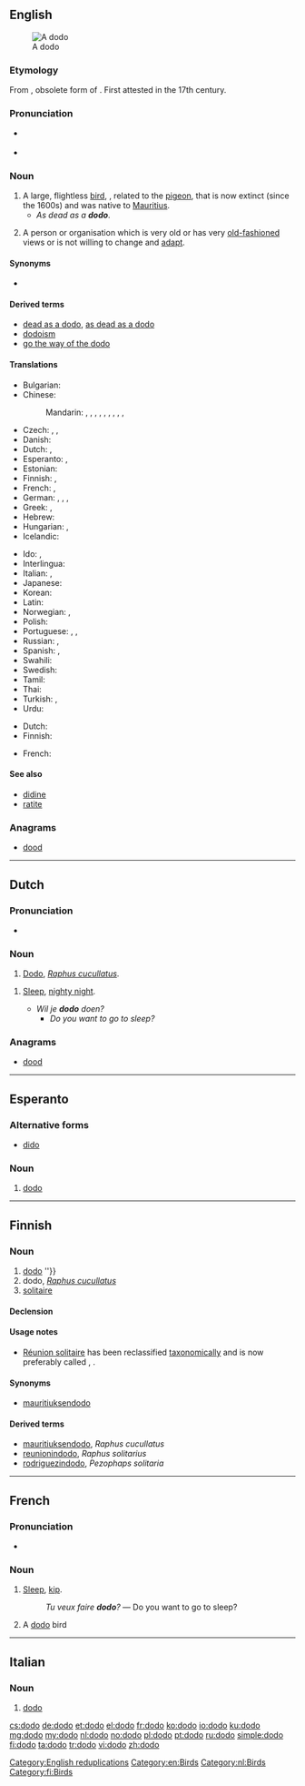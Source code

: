{{also|Dodo|dodô|dodó}}
==English==
{{wikipedia}}
[[Image:ExtinctDodoBird.jpeg|thumb|A dodo]]

===Etymology===
From {{etyl|pt|en}} {{term|doudo|lang=pt}}, obsolete form of {{term|doido|lang=pt||fool, simpleton, silly, stupid}}. First attested in the 17th century.

===Pronunciation===
* {{a|UK}} {{IPA|/ˈdəʊˌdəʊ/}}
* {{a|US}} {{IPA|/ˈdoʊˌdoʊ/}}

===Noun===
{{en-noun|dodoes|dodos}}

# A large, flightless [[bird]], {{taxlink|Raphus cucullatus|species|noshow=1}}, related to the [[pigeon]], that is now extinct (since the 1600s) and was native to [[Mauritius]].
#* ''As dead as a '''dodo'''''.
# {{context|figuratively|lang=en}} A person or organisation which is very old or has very [[old-fashioned]] views or is not willing to change and [[adapt]].

====Synonyms====
* {{sense|bird}} {{taxlink|Didus ineptus|species|noshow=1}}

====Derived terms====
* [[dead as a dodo]], [[as dead as a dodo]]
* [[dodoism]]
* [[go the way of the dodo]]

====Translations====
{{trans-top|Raphus cucullatus}}
* Bulgarian: {{t+|bg|додо|m}}
* Chinese:
*: Mandarin: {{t|cmn|嘟嘟鳥|sc=Hani}}, {{t|cmn|嘟嘟鸟|tr=dūdūniǎo|sc=Hani}}, {{t|cmn|毛里求斯渡渡鳥|sc=Hani}}, {{t|cmn|毛里求斯渡渡鸟|tr=Máolǐqiúsī dùdùniǎo|sc=Hani}}, {{t+|cmn|渡渡鳥|sc=Hani}}, {{t+|cmn|渡渡鸟|tr=dùdùniǎo|sc=Hani}}, {{t|cmn|愚鳩|sc=Hani}}, {{t|cmn|愚鸠|tr=yújiū|sc=Hani}}, {{t|cmn|孤鴿|sc=Hani}}, {{t|cmn|孤鸽|tr=gūgē|sc=Hani}}
* Czech: {{t+|cs|dronte mauricijský|m}}, {{t+|cs|blboun nejapný|m}}, {{t+|cs|dodo|m}}
* Danish: {{t|da|dronte|c}}
* Dutch: {{t+|nl|dodo|m}}, {{t|nl|walghvogel}}
* Esperanto: {{t|eo|dodo}}, {{t|eo|dronto}}
* Estonian: {{t+|et|dront}}
* Finnish: {{t+|fi|drontti}}, {{t+|fi|dodo}}
* French: {{t+|fr|dodo|m}}, {{t+|fr|dronte|m}}
* German: {{t+|de|Dodo|m}}, {{t+|de|Dronte|m}}, {{t|de|Doudo|m}}, {{t|de|Dudu|m}}
* Greek: {{t|el|διδώ|f|tr=dido|sc=Grek}}, {{t|el|δοδώ|f|tr=dodo|sc=Grek}}
* Hebrew: {{t|he|דודו|m|tr=dodo|sc=Hebr}}
* Hungarian: {{t|hu|dodó}}, {{t|hu|dodógalamb}}
* Icelandic: {{t+|is|dúdúfugl|m}}
{{trans-mid}}
* Ido: {{t+|io|dronto}}, {{t|io|dodoo}}
* Interlingua: {{t|ia|dodo}}
* Italian: {{t|it|dodo|m}}, {{t|it|dronte|m}}
* Japanese: {{t|ja|ドードー|tr=dōdō|sc=Jpan}}
* Korean: {{t|ko|도도|tr=dodo|sc=Kore}}
* Latin: {{t|la|raphus cucullatus}}
* Norwegian: {{t+|no|dodo|m}} {{qualifier|Bokmål}}, {{t|no|dronte|m}} {{qualifier|Nynorsk}}
* Polish: {{t+|pl|dodo|m}}
* Portuguese: {{qualifier|Portugal}} {{t+|pt|dodó|m}}, {{qualifier|Brazil}} {{t+|pt|dodô|m}}, {{t|pt|dronte|m}}
* Russian: {{t+|ru|додо|m|tr=dodó|sc=Cyrl}}, {{t+|ru|дронт|m|tr=dront|sc=Cyrl}}
* Spanish: {{t|es|dodo|m}}, {{t|es|dronte|m}}
* Swahili: {{t|sw|doda}}
* Swedish: {{t|sv|dront|c}}
* Tamil: {{t|ta|டோடோ|sc=Taml}}
* Thai: {{t|th|โดโด้|tr=doh-dôh|sc=Thai}}
* Turkish: {{t+|tr|dodo}}, {{t|tr|Mauritius dodosu}}
* Urdu: {{t|ur|ڈو ڈو|tr=dodo|m}}
{{trans-bottom}}

{{trans-top|old-fashioned person or institution}}
* Dutch: {{t+|nl|dodo|m}}
* Finnish: {{t+|fi|fossiili}}
{{trans-mid}}
* French: {{t+|fr|fossile|m}}
{{trans-bottom}}

====See also====
* [[didine]]
* [[ratite]]

===Anagrams===
* [[dood#English|dood]]

[[Category:English reduplications]]
[[Category:en:Birds]]

----

==Dutch==

===Pronunciation===
* {{IPA|/ˈdoːdoː/|lang=nl}}

===Noun===
{{nl-noun|m|-'s|dodootje}}

# [[#English|Dodo]], ''[[Raphus cucullatus]]''.

{{nl-noun|m|-|-}}
# {{context|Flemish|child language|lang=nl}} [[sleep|Sleep]], [[nighty night]].
#* ''Wil je '''dodo''' doen?''
#** ''Do you want to go to sleep?''

===Anagrams===
* [[dood#Dutch|dood]]

[[Category:nl:Birds]]

----

==Esperanto==

===Alternative forms===
* [[dido#Esperanto|dido]]

===Noun===
{{eo-noun}}

# [[dodo#English|dodo]]


----

==Finnish==

===Noun===
{{fi-noun}}

# [[#English|dodo]] {{gloss|bird of the extinct family ''{[taxlink|Raphidae|family|noshow=1}}''}}
# dodo, ''[[Raphus cucullatus]]'' {{gloss|type species of the family}}
# [[solitaire]] {{gloss|two extinct birds of [[Raphidae]] family, more specifically {{vern|Réunion soilitaire}}, {{taxlink|Raphus solitarius|species|noshow=1}} and {{vern|Rodriques solitaire}}, {{taxlink|Pezophaps solitaria|species|noshow=1}}}}

====Declension====
{{fi-decl-valo|dod}}

====Usage notes====
* [[Réunion solitaire]] has been reclassified [[taxonomically]] and is now preferably called {{vern|Réunion ibis}}, {{taxlink|Threskiornis solitarius|species|noshow=1}}.

====Synonyms====
* {{sense|Raphus cucullatus}} [[mauritiuksendodo]]

====Derived terms====
* [[mauritiuksendodo]], ''Raphus cucullatus'' {{qualifier|dodo}}
* [[reunionindodo]], ''Raphus solitarius'' {{qualifier|[[Réunion solitaire]]}}
* [[rodriguezindodo]], ''Pezophaps solitaria'' {{qualifier|[[Rodrigues solitaire]]}}

[[Category:fi:Birds]]

----

==French==

===Pronunciation===
* {{IPA|/do.do/|lang=fr}}

===Noun===
{{fr-noun|m}}

# {{context|child language|lang=fr}} [[sleep|Sleep]], [[kip]].
#: ''Tu veux faire '''dodo'''?'' — Do you want to go to sleep?
# A [[dodo#English|dodo]] bird

----

==Italian==

===Noun===
{{it-noun|m}}

# [[#English|dodo]]

[[cs:dodo]]
[[de:dodo]]
[[et:dodo]]
[[el:dodo]]
[[fr:dodo]]
[[ko:dodo]]
[[io:dodo]]
[[ku:dodo]]
[[mg:dodo]]
[[my:dodo]]
[[nl:dodo]]
[[no:dodo]]
[[pl:dodo]]
[[pt:dodo]]
[[ru:dodo]]
[[simple:dodo]]
[[fi:dodo]]
[[ta:dodo]]
[[tr:dodo]]
[[vi:dodo]]
[[zh:dodo]]
